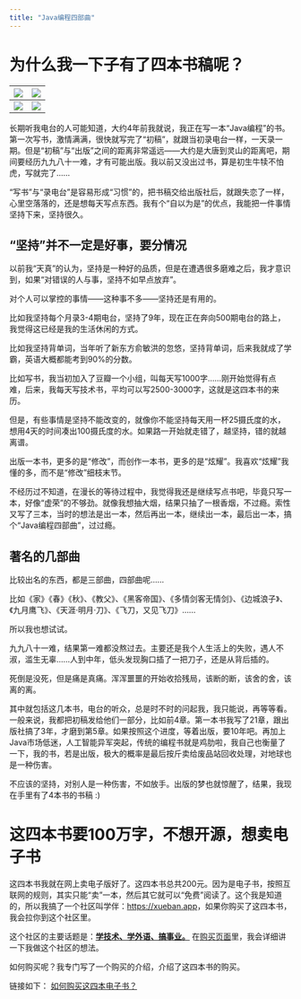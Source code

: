 ```yaml
---
title: "Java编程四部曲"
---
```


# 为什么我一下子有了四本书稿呢？

| ![](img/java.png)   | ![](img/game.png)   |
|---------------------|---------------------|
| ![](img/gui.png)    | ![](img/spring.png) |

长期听我电台的人可能知道，大约4年前我就说，我正在写一本“Java编程”的书。第一次写书，激情满满，很快就写完了“初稿”，就跟当初录电台一样，一天录一期。但是“初稿”与“出版”之间的距离非常遥远——大约是大唐到灵山的距离吧，期间要经历九九八十一难，才有可能出版。我以前又没出过书，算是初生牛犊不怕虎，写就完了……

“写书”与“录电台”是容易形成“习惯”的，把书稿交给出版社后，就跟失恋了一样，心里空落落的，还是想每天写点东西。我有个“自以为是”的优点，我能把一件事情坚持下来，坚持很久。

::: callout-important
## “坚持”并不一定是好事，要分情况

以前我“天真”的认为，坚持是一种好的品质，但是在遭遇很多磨难之后，我才意识到，如果“对错误的人与事，坚持不如早点放弃”。

对个人可以掌控的事情——这种事不多——坚持还是有用的。

比如我坚持每个月录3-4期电台，坚持了9年，现在正在奔向500期电台的路上，我觉得这已经是我的生活休闲的方式。

比如我坚持背单词，当年听了新东方俞敏洪的忽悠，坚持背单词，后来我就成了学霸，英语大概都能考到90%的分数。

比如写书，我当初加入了豆瓣一个小组，叫每天写1000字……刚开始觉得有点难，后来，我每天写技术书，平均可以写2500-3000字，这就是这四本书的来历。

但是，有些事情是坚持不能改变的，就像你不能坚持每天用一杯25摄氏度的水，想用4天的时间凑出100摄氏度的水。如果路一开始就走错了，越坚持，错的就越离谱。
:::

出版一本书，更多的是“修改”，而创作一本书，更多的是“炫耀”。我喜欢“炫耀”我懂的多，而不是“修改”细枝末节。

不经历过不知道，在漫长的等待过程中，我觉得我还是继续写点书吧，毕竟只写一本，好像“虚荣”的不够劲。就像我想抽大烟，结果只抽了一根香烟，不过瘾。索性又写了三本，当时的想法是出一本，然后再出一本，继续出一本，最后出一本，搞个“Java编程四部曲”，过过瘾。

::: callout-tip
## 著名的几部曲

比较出名的东西，都是三部曲，四部曲呢……

比如《家》《春》《秋》、《教父》、《黑客帝国》、《多情剑客无情剑》、《边城浪子》、《九月鹰飞》、《天涯·明月·刀》、《飞刀，又见飞刀》……

所以我也想试试。
:::

九九八十一难，结果第一难都没熬过去。主要还是我个人生活上的失败，遇人不淑，滥生无辜……人到中年，低头发现胸口插了一把刀子，还是从背后插的。

死倒是没死，但是痛是真痛。浑浑噩噩的开始收拾残局，该断的断，该舍的舍，该离的离。

其中就包括这几本书，电台的听众，总是时不时的问起我，我只能说，再等等看。一般来说，我都把初稿发给他们一部分，比如前4章。第一本书我写了21章，跟出版社搞了3年，才磨到第5章。如果按照这个进度，等着出版，要10年吧。再加上Java市场低迷，人工智能异军突起，传统的编程书就是鸡肋啦，我自己也衡量了一下，我的书，若是出版，极大的概率是最后按斤卖给废品站回收处理，对地球也是一种伤害。

不应该的坚持，对别人是一种伤害，不如放手。出版的梦也就惊醒了，结果，我现在手里有了4本书的书稿 :)


# 这四本书要100万字，不想开源，想卖电子书

这四本书我就在网上卖电子版好了。这四本书总共200元。因为是电子书，按照互联网的规则，其实只能“卖”一本，然后其它就可以“免费”阅读了。这个我是知道的，所以我搞了一个社区叫学伴：<https://xueban.app>，如果你购买了这四本书，我会拉你到这个社区里。

这个社区的主要话题是：<u>**学技术、学外语、搞事业。**</u> 在[购买页面](pay.qmd)里，我会详细讲一下我做这个社区的想法。

如何购买呢？我专门写了一个购买的介绍，介绍了这四本书的购买。

链接如下： [如何购买这四本电子书？](pay.qmd)

